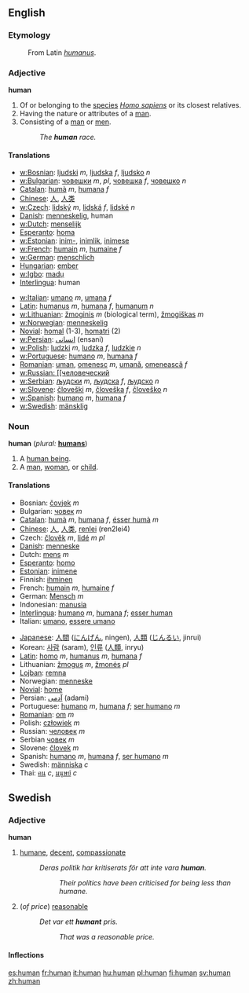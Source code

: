 ==English==

{{rank|forth|fire|lost|380|human|kept|business|mean}}

===Etymology===
:From Latin ''[[humanus]]''.

===Adjective===
'''human''' 

# Of or belonging to the [[species]] ''[[Homo sapiens]]'' or its closest relatives.
# Having the nature or attributes of a [[man]].
# Consisting of a [[man]] or [[men]].
#:''The '''human''' race.''

====Translations====
{{top}}
*[[w:Bosnian]]: [[ljudski]] ''m'', [[ljudska]] ''f'', [[ljudsko]] ''n''
*[[w:Bulgarian]]: [[човешки]] ''m'', ''pl'', [[човешка]] ''f'', [[човешко]] ''n''
*[[w:Catalan language|Catalan]]: [[humà]] ''m'', [[humana]] ''f''
*[[w:Chinese language|Chinese]]: [[人]], [[人类]]
*[[w:Czech]]: [[lidský]] ''m'', [[lidská]] ''f'', [[lidské]] ''n''
*[[w:Danish language|Danish]]: [[menneskelig]], human
*[[w:Dutch]]: [[menselijk]]
*[[w:Esperanto|Esperanto]]: [[homa]]
*[[w:Estonian]]: [[inim-]], [[inimlik]], [[inimese]]
*[[w:French]]: [[humain]] ''m'', [[humaine]] ''f''
*[[w:German]]: [[menschlich]]
*[[w:Hungarian language|Hungarian]]: [[ember]]
*[[w:Igbo]]: [[madụ]]
*[[w:Interlingua|Interlingua]]: human
{{mid}}
*[[w:Italian]]: [[umano]] ''m'', [[umana]] ''f''
*[[w:Latin language|Latin]]: [[humanus]] ''m'', [[humana]] ''f'', [[humanum]] ''n''
*[[w:Lithuanian]]: [[žmoginis]] ''m'' (biological term), [[žmogiškas]] ''m''
*[[w:Norwegian]]: [[menneskelig]]
*[[Novial]]: [[homal]] (1-3), [[homatri]] (2)
*[[w:Persian]]: [[انسانی]] (ensani)
*[[w:Polish]]: [[ludzki]] ''m'', [[ludzka]] ''f'', [[ludzkie]] ''n''
*[[w:Portuguese]]: [[humano]] ''m'', [[humana]] ''f''
*[[w:Romanian language|Romanian]]: [[uman]], [[omenesc]] ''m'', [[umană]], [[omenească]] ''f''
*[[w:Russian: [[человеческий]]
*[[w:Serbian]]: [[људски]] ''m'', [[људска]] ''f'', [[људско]] ''n''
*[[w:Slovene]]: [[človeški]] ''m'', [[človeška]] ''f'', [[človeško]] ''n''
*[[w:Spanish]]: [[humano]] ''m'', [[humana]] ''f''
*[[w:Swedish]]: [[mänsklig]]
{{bottom}}

===Noun===
'''human''' (''plural:'' '''[[humans]]''')

# A [[human being]].
# A [[man]], [[woman]], or [[child]].

====Translations====
{{top}}
*Bosnian: [[čovjek]] ''m''
*Bulgarian: [[човек]] ''m''
*[[w:Catalan language|Catalan]]: [[humà]] ''m'', [[humana]] ''f'', [[ésser humà]] ''m'' 
*[[w:Chinese language|Chinese]]: [[人]], [[人类]], [[renlei]] (ren2lei4)
*Czech: [[člověk]] ''m'', [[lidé]] ''m pl''
*[[w:Danish language|Danish]]: [[menneske]]
*Dutch: [[mens]] ''m''
*[[Esperanto]]: [[homo]]
*[[w:Estonian language|Estonian]]: [[inimene]]
*Finnish: [[ihminen]]
*French: [[humain]] ''m'', [[humaine]] ''f''
*German: [[Mensch]] ''m''
*Indonesian: [[manusia]]
*[[w:Interlingua|Interlingua]]: [[humano]] ''m'', [[humana]] ''f''; [[esser human]]
*Italian: [[umano]], [[essere umano]]
{{mid}}
*[[w:Japanese language|Japanese]]: [[人間]] ([[にんげん]], ningen),  [[人類]] ([[じんるい]], jinrui)
*Korean: [[사람]] (saram), [[인류]] ([[人類]], inryu)
*[[w:Latin language|Latin]]: [[homo]] ''m'', [[humanus]] ''m'', [[humana]] ''f''
*Lithuanian: [[žmogus]] ''m'', [[žmonės]] ''pl''
*[[Lojban]]: [[remna]]
*Norwegian: [[menneske]]
*[[Novial]]: [[home]]
*Persian: [[آدمی]] (adami)
*Portuguese: [[humano]] ''m'', [[humana]] ''f''; [[ser humano]] ''m''
*[[w:Romanian language|Romanian]]: [[om]] ''m''
*Polish: [[człowiek]] ''m''
*Russian: [[человек]] ''m''
*Serbian [[човек]] ''m''
*Slovene: [[človek]] ''m''
*Spanish: [[humano]] ''m'', [[humana]] ''f'', [[ser humano]] ''m''
*Swedish: [[människa]] ''c''
*Thai: [[คน]] ''c'', [[มนุษย์]] ''c''
{{bottom}}


==Swedish==
===Adjective===
'''human'''
#[[humane]], [[decent]], [[compassionate]]
#:''Deras politik har kritiserats för att inte vara '''human'''.''
#::''Their politics have been criticised for being less than humane.''
#(''of price'') [[reasonable]]
#:''Det var ett '''humant''' pris.''
#::''That was a reasonable price.''
====Inflections====
{{sv-adj|human|humant|humane|humana|humanare|humanaste|humanaste|humanast}}

[[es:human]]
[[fr:human]]
[[it:human]]
[[hu:human]]
[[pl:human]]
[[fi:human]]
[[sv:human]]
[[zh:human]]